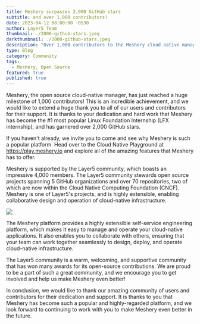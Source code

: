 ```yaml
---
title: Meshery surpasses 2,000 GitHub stars
subtitle: and over 1,000 contributors!
date: 2023-04-12 08:00:00 -0530
author: Layer5 Team
thumbnail: ./2000-github-stars.jpeg
darkthumbnail: ./2000-github-stars.jpeg
description: "Over 1,000 contributors to the Meshery cloud native management project."
type: Blog
category: Community
tags:
  - Meshery, Open Source
featured: true
published: true
---
```



<BlogWrapper>

Meshery, the open source cloud-native manager, has just reached a huge milestone of 1,000 contributors! This is an incredible achievement, and we would like to extend a huge thank you to all of our users and contributors for their support. It is thanks to your dedication and hard work that Meshery has become the #1 most popular Linux Foundation Internship (LFX internship), and has garnered over 2,000 GitHub stars.

If you haven't already, we invite you to come and see why Meshery is such a popular platform. Head over to the Cloud Native Playground at https://play.meshery.io and explore all of the amazing features that Meshery has to offer.

Meshery is supported by the Layer5 community, which boasts an impressive 4,000 members. The Layer5 community stewards open source projects spanning 5 GitHub organizations and over 70 repositories, two of which are now within the Cloud Native Computing Foundation (CNCF). Meshery is one of Layer5's projects, and is highly extensible, enabling collaborative design and operation of cloud-native infrastructure.

<img src={playfield} /> 

The Meshery platform provides a highly extensible self-service engineering platform, which makes it easy to manage and operate your cloud-native applications. It also enables you to collaborate with others, ensuring that your team can work together seamlessly to design, deploy, and operate cloud-native infrastructure.

The Layer5 community is a warm, welcoming, and supportive community that has won many awards for its open-source contributions. We are proud to be a part of such a great community, and we encourage you to get involved and help us make Meshery even better!

In conclusion, we would like to thank our amazing community of users and contributors for their dedication and support. It is thanks to you that Meshery has become such a popular and highly-regarded platform, and we look forward to continuing to work with you to make Meshery even better in the future.

</BlogWrapper>